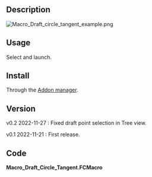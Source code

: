 <languages/>

{{Macro
|Name=Macro Draft Circle Tangent
|Description=Makes tangents to Draft circles.
|Author=heda
|Version=0.2
|Date=2022-11-27
|FCVersion=-
}}

==Description==

[[File:Macro_Draft_circle_tangent_example.png]]
{{Caption|Macro Draft Circle Tangent}}

==Usage==

Select and launch.

==Install==

Through the [[Std_AddonMgr|Addon manager]].

==Version==

v0.2 2022-11-27 : Fixed draft point selection in Tree view.

v0.1 2022-11-21 : First release.

==Code==

'''Macro_Draft_Circle_Tangent.FCMacro'''

{{MacroCode|code=
#!/usr/bin/env python3
# -*- coding: utf-8 -*-

# ***************************************************************************
# *   Copyright (c) 2022 heda <heda @ freecad forum>                        *
# *                                                                         *
# *   This file is part of the FreeCAD CAx development system.              *
# *                                                                         *
# *   This program is free software; you can redistribute it and/or modify  *
# *   it under the terms of the GNU Lesser General Public License (LGPL)    *
# *   as published by the Free Software Foundation; either version 2 of     *
# *   the License, or (at your option) any later version.                   *
# *   for detail see the LICENCE text file.                                 *
# *                                                                         *
# *   This program is distributed in the hope that it will be useful,       *
# *   but WITHOUT ANY WARRANTY; without even the implied warranty of        *
# *   MERCHANTABILITY or FITNESS FOR A PARTICULAR PURPOSE.  See the         *
# *   GNU Library General Public License for more details.                  *
# *                                                                         *
# *   You should have received a copy of the GNU Library General Public     *
# *   License along with this program; if not, write to the Free Software   *
# *   Foundation, Inc., 59 Temple Place, Suite 330, Boston, MA  02111-1307  *
# *   USA                                                                   *
# *                                                                         *
# ***************************************************************************


__Name__ = 'Draft_Circle_Tangent'
__Comment__ = 'Makes tangents to draft circles.'
__Author__ = 'heda @ fc-forum'
__Version__ = '0.2'
__Date__ = '2022-11-27'
__License__ = 'LGPL-2.0-or-later'
__Web__ = ''
__Wiki__ = 'https://wiki.freecad.org/Macro_Draft_Circle_Tangent'
__Icon__ = ''
__Help__ = 'Select and launch.'
__Status__ = 'functional'
__Requires__ = 'tested on FreeCAD v0.20'
__Communication__ = ''
__Files__ = ''


__doc__ = """
makes tangents for draft circles and arcs
a) circle and vertex/point
b) two circles

select before launching macro

for circle and point the tangents are constructed,
as one would do with pen and paper
for circle and circle the angles are calculated,
one can also construct the tangents in a similar way to
circle/point way, i.e. intersections by additional construction circles

note: tesselation often makes the true tangent not look like a true tangent
this is to not overload rendering for larger projects
one can change the viewsetting deviation for the circle to minimum (0.01)
if one wants to better view the true tangent, if so, better turn that back
to default once viewed - it is easy to forget that this has been done,
and can in larger projects put fc to more or less a complete halt.
"""

from math import sin, cos, pi, atan2, acos, asin

import Draft

doc = App.ActiveDocument
cgroup = doc.addObject('App::DocumentObjectGroup','Construction')
Vector, Placement = App.Vector, App.Placement
RotZero = Placement().Rotation

def get_curve(obj):
    return obj.Shape.Edge1.Curve

def point2vector(pt):
    return pt.toShape().Point

def get_intersection_points(obj1, obj2):
    doc.recompute()
    i1, i2 = get_curve(obj1).intersect(get_curve(obj2))
    return (point2vector(p) for p in (i1, i2))

def add_construction(obj):
    _ = cgroup.addObject(obj)

def mk_line(v1, v2, construction=True):
    line = Draft.make_line(v1, v2)
    if construction:
        line.ViewObject.DrawStyle = 'Dashdot'
        add_construction(line)
    return line

def mk_circle(centre, radius):
    circle = Draft.make_circle(radius, Placement(centre, RotZero), False)
    circle.ViewObject.DrawStyle = 'Dashed'
    add_construction(circle)
    return circle


## selection logic
SINGLE = False
msg = ('select exactly 2 items, 2 (draft) circles '
        'or 1 (draft) circle and one vertex or (draft) point')
selection = Gui.Selection.getSelection()
if len(selection) == 2:
    s1, s2 = selection
    r1, r2 = (hasattr(r, 'Radius') for r in selection)
    if r1 and r2:
        c1s, c2s = s1, s2
    elif not r1 and not r2:
        raise RunTimeWarning(msg)
    else:
        SINGLE = True
        circle = s1 if r1 else s2
        sx1, sx2 = Gui.Selection.getSelectionEx()
        sx = sx2 if r1 else sx1
        if sx.PickedPoints:
            point, = sx.PickedPoints
        else: # it is a draft point selected in tree view
            point = sx.Object.Shape.Point
    
else:
    raise RunTimeWarning(msg)

if SINGLE:

    o = circle.Placement.Base
    op = point - o

    ccircle = mk_circle(o + op/2, op.Length/2)

    v1, v2 = get_intersection_points(circle, ccircle)

    tangent1 = mk_line(point, v1, False)
    tangent2 = mk_line(point, v2, False)


else:

    # c1 is the larger one
    if c1s.Radius >= c2s.Radius:
        c1, c2 = c1s, c2s
    else:
        c1, c2 = c2s, c1s

    c1c, c2c = c1.Placement.Base, c2.Placement.Base

    centerline = mk_line(c1c, c2c)
    cc = c2c - c1c

    # construction circle outer tangent
    c3 = mk_circle(c1c, c1.Radius - c2.Radius)

    phi1 = atan2(cc.y, cc.x) + acos(c3.Radius / cc.Length)
    v1 = Vector(cos(phi1), sin(phi1), 0).normalize()
    line = mk_line(c1c, v1 * c1.Radius + c1c)
    ot1 = mk_line(c1c + v1 * c1.Radius, c2c + v1 * c2.Radius, False)

    phi2 = atan2(cc.y, cc.x) - acos(c3.Radius / cc.Length)
    v2 = Vector(cos(phi2), sin(phi2), 0).normalize()
    line2 = mk_line(c1c, v2 * c1.Radius + c1c)
    ot2 = mk_line(c1c + v2 * c1.Radius, c2c + v2 * c2.Radius, False)

    # construction circle inner tangent
    c4 = mk_circle(c2c, c1.Radius + c2.Radius)

    phi1 = atan2(cc.y, cc.x) + asin(c4.Radius / cc.Length) - pi/2
    v1 = Vector(cos(phi1), sin(phi1), 0).normalize()
    line = mk_line(c2c, -v1 * c2.Radius + c2c)
    ot1 = mk_line(c1c + v1 * c1.Radius, c2c - v1 * c2.Radius, False)

    phi2 = atan2(cc.y, cc.x) - asin(c4.Radius / cc.Length) + pi/2
    v2 = Vector(cos(phi2), sin(phi2), 0).normalize()
    line2 = mk_line(c2c, - v2 * c2.Radius + c2c)
    ot2 = mk_line(c1c + v2 * c1.Radius, c2c - v2 * c2.Radius, False)

cgroup.ViewObject.Visibility = False
doc.recompute()

}}